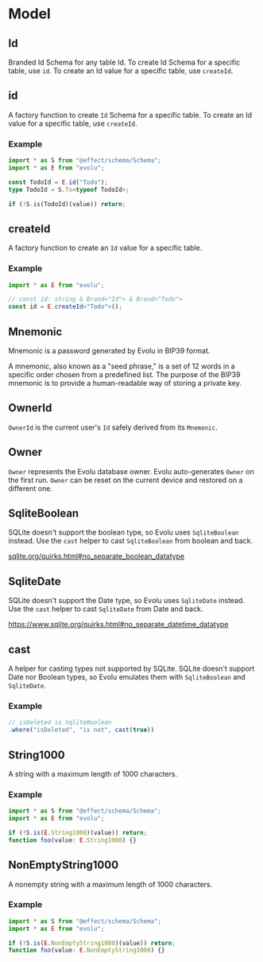 # Model

## Id

Branded Id Schema for any table Id.
To create Id Schema for a specific table, use `id`.
To create an Id value for a specific table, use `createId`.

## id

A factory function to create `Id` Schema for a specific table.
To create an Id value for a specific table, use `createId`.

### Example

```ts
import * as S from "@effect/schema/Schema";
import * as E from "evolu";

const TodoId = E.id("Todo");
type TodoId = S.To<typeof TodoId>;

if (!S.is(TodoId)(value)) return;
```

## createId

A factory function to create an `Id` value for a specific table.

### Example

```ts
import * as E from "evolu";

// const id: string & Brand<"Id"> & Brand<"Todo">
const id = E.createId<"Todo">();
```

## Mnemonic

Mnemonic is a password generated by Evolu in BIP39 format.

A mnemonic, also known as a "seed phrase," is a set of 12 words in a
specific order chosen from a predefined list. The purpose of the BIP39
mnemonic is to provide a human-readable way of storing a private key.

## OwnerId

`OwnerId` is the current user's `Id` safely derived from its `Mnemonic`.

## Owner

`Owner` represents the Evolu database owner. Evolu auto-generates `Owner` on
the first run. `Owner` can be reset on the current device and restored
on a different one.

## SqliteBoolean

SQLite doesn't support the boolean type, so Evolu uses `SqliteBoolean` instead.
Use the `cast` helper to cast `SqliteBoolean` from boolean and back.

[sqlite.org/quirks.html#no_separate_boolean_datatype](https://www.sqlite.org/quirks.html#no_separate_boolean_datatype)

## SqliteDate

SQLite doesn't support the Date type, so Evolu uses `SqliteDate` instead.
Use the `cast` helper to cast `SqliteDate` from Date and back.

https://www.sqlite.org/quirks.html#no_separate_datetime_datatype

## cast

A helper for casting types not supported by SQLite.
SQLite doesn't support Date nor Boolean types, so Evolu emulates them
with `SqliteBoolean` and `SqliteDate`.

### Example

```ts
// isDeleted is SqliteBoolean
.where("isDeleted", "is not", cast(true))
```

## String1000

A string with a maximum length of 1000 characters.

### Example

```ts
import * as S from "@effect/schema/Schema";
import * as E from "evolu";

if (!S.is(E.String1000)(value)) return;
function foo(value: E.String1000) {}
```

## NonEmptyString1000

A nonempty string with a maximum length of 1000 characters.

### Example

```ts
import * as S from "@effect/schema/Schema";
import * as E from "evolu";

if (!S.is(E.NonEmptyString1000)(value)) return;
function foo(value: E.NonEmptyString1000) {}
```
